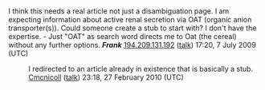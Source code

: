 <article id="20425417" title=Talk:Organic anion transporter>
	<talkpage id="20425417" title="Talk:Organic anion transporter">
I think this needs a real article not just a disambiguation page. I am expecting information about active renal secretion via OAT (organic anion transporter(s)). Could someone create a stub to start with? I don't have the expertise. - Just &quot;OAT&quot; as search word directs me to Oat (the cereal) without any further options.
'''''Frank''''' [[Special:Contributions/194.209.131.192|194.209.131.192]] ([[User talk:194.209.131.192|talk]]) 17:20, 7 July 2009 (UTC)
:I redirected to an article already in existence that is basically a stub. [[User:Cmcnicoll|Cmcnicoll]] ([[User talk:Cmcnicoll|talk]]) 23:18, 27 February 2010 (UTC)
	</talkpage>
</article>
